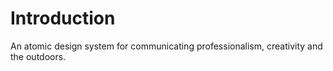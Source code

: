 
<Meta title="Start Here" />

# Introduction

An atomic design system for communicating professionalism, creativity and the outdoors.

